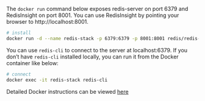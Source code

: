 
The `docker run` command below exposes redis-server on port 6379 and RedisInsight on port 8001. You can use RedisInsight by pointing your browser to http://localhost:8001.

```sh
# install
docker run -d --name redis-stack -p 6379:6379 -p 8001:8001 redis/redis-stack:latest
```

You can use `redis-cli` to connect to the server at localhost:6379. If you don’t have `redis-cli` installed locally, you can run it from the Docker container like below:

```sh
# connect
docker exec -it redis-stack redis-cli
```

Detailed Docker instructions can be viewed [here](/create/docker/redis-on-docker)
